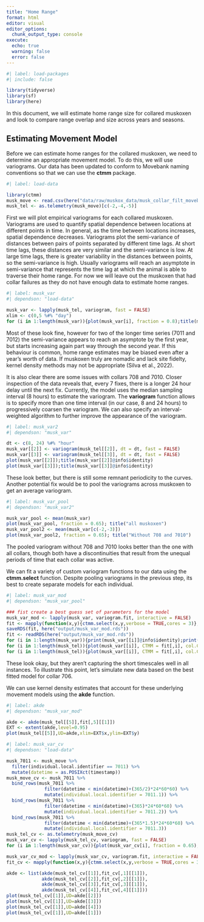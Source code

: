 ```yaml
---
title: "Home Range"
format: html
editor: visual
editor_options: 
  chunk_output_type: console
execute:
  echo: true
  warning: false
  error: false
---
```



```r
#| label: load-packages
#| include: false

library(tidyverse)
library(sf)
library(here)
```


In this document, we will estimate home range size for collared muskoxen and look to compare range overlap and size across years and seasons.

## Estimating Movement Model

Before we can estimate home ranges for the collared muskoxen, we need to determine an appropriate movement model. To do this, we will use variograms. Our data has been updated to conform to Movebank naming conventions so that we can use the **ctmm** package.

```r
#| label: load-data

library(ctmm)
musk_move <- read.csv(here("data/raw/muskox_data/musk_collar_filt_movebank.csv"))
musk_tel <- as.telemetry(musk_move)[c(-2,-4,-5)]

```

First we will plot empirical variograms for each collared muskoxen. Variograms are used to quantify spatial dependence between locations at different points in time. In general, as the time between locations increases, spatial dependence decreases. Variograms plot the semi-variance of distances between pairs of points separated by different time lags. At short time lags, these distances are very similar and the semi-variance is low. At large time lags, there is greater variability in the distances between points, so the semi-variance is high. Usually variograms will reach an asymptote in semi-variance that represents the time lag at which the animal is able to traverse their home range. For now we will leave out the muskoxen that had collar failures as they do not have enough data to estimate home ranges.

```r
#| label: musk_var
#| dependson: "load-data"

musk_var <- lapply(musk_tel, variogram, fast = FALSE)
xlim <- c(0,5 %#% "day")
for (i in 1:length(musk_var)){plot(musk_var[i], fraction = 0.8);title(musk_var[[i]]@info$identity)}
```

Most of these look fine, however for two of the longer time series (7011 and 7012) the semi-variance appears to reach an asymptote by the first year, but starts increasing again part way through the second year. If this behaviour is common, home range estimates may be biased even after a year's worth of data. If  muskoxen truly are nomadic and lack site fidelty, kernel density methods may not be appropriate (Silva et al., 2022).

It is also clear there are some issues with collars 708 and 7010. Closer inspection of the data reveals that, every 7 fixes, there is a longer 24 hour delay until the next fix. Currently, the model uses the median sampling interval (8 hours) to estimate the variogram. The **variogram** function allows is to specify more than one time interval (in our case, 8 and 24 hours) to progressively coarsen the variogram. We can also specify an interval-weighted algorithm to further improve the appearance of the variogram.

```r
#| label: musk_var2
#| dependson: "musk_var"

dt <- c(8, 24) %#% "hour"
musk_var[[2]] <- variogram(musk_tel[[2]], dt = dt, fast = FALSE)
musk_var[[3]] <- variogram(musk_tel[[3]], dt = dt, fast = FALSE)
plot(musk_var[[2]]);title(musk_var[[2]]@info$identity)
plot(musk_var[[3]]);title(musk_var[[3]]@info$identity)
```

These look better, but there is still some remnant periodicity to the curves. Another potential fix would be to pool the variograms across muskoxen to get an average variogram. 

```r
#| label: musk_var_pool
#| dependson: "musk_var2"

musk_var_pool <- mean(musk_var)
plot(musk_var_pool, fraction = 0.65); title("all muskoxen")
musk_var_pool2 <- mean(musk_var[c(-2,-3)])
plot(musk_var_pool2, fraction = 0.65); title("Without 708 and 7010")
```

The pooled variogram without 708 and 7010 looks better than the one with all collars, though both have a discontinuities that result from the unequal periods of time that each collar was active. 

We can fit a variety of custom variogram functions to our data using the **ctmm.select** function. Despite pooling variograms in the previous step, its best to create separate models for each individual. 

```r
#| label: musk_var_mod
#| dependson: "musk_var_pool"

### fist create a best guess set of parameters for the model
musk_var_mod <- lapply(musk_var, variogram.fit, interactive = FALSE)
fit <- mapply(function(x,y){ctmm.select(x,y,verbose = TRUE,cores = 3)},musk_tel,musk_var_mod)
saveRDS(fit, here("output/musk_var_mod.rds"))
fit <- readRDS(here("output/musk_var_mod.rds"))
for (i in 1:length(musk_var)){print(musk_var[[i]]@info$identity);print(summary(fit[,i]))}
for (i in 1:length(musk_tel)){plot(musk_var[[i]], CTMM = fit[,i], col.CTMM=c("red","purple","blue", "green"),fraction=0.75,level=0.5)}
for (i in 1:length(musk_tel)){plot(musk_var[[i]], CTMM = fit[,i], col.CTMM=c("red","purple","blue", "green"),xlim = xlim,,level=0.5)}

```

These look okay, but they aren't capturing the short timescales well in all instances. To illustrate this point, let's simulate new data based on the best fitted model for collar 706. 



We can use kernel density estimates that account for these underlying movement models using the **akde** function. 

```r
#| label: akde
#| dependson: "musk_var_mod"

akde <- akde(musk_tel[[5]],fit[,5][[1]])
EXT <- extent(akde,level=0.95)
plot(musk_tel[[5]],UD=akde,xlim=EXT$x,ylim=EXT$y)
```

```r
#| label: musk_var_cv
#| dependson: "load-data"

musk_7011 <- musk_move %>%
  filter(individual.local.identifier == 7011) %>%
  mutate(datetime = as.POSIXct(timestamp))
musk_move_cv <- musk_7011 %>%
  bind_rows(musk_7011 %>% 
              filter(datetime < min(datetime)+(365/2)*24*60*60) %>%
              mutate(individual.local.identifier = 7011.1)) %>%
  bind_rows(musk_7011 %>% 
              filter(datetime < min(datetime)+(365)*24*60*60) %>%
              mutate(individual.local.identifier = 7011.2)) %>%
  bind_rows(musk_7011 %>% 
              filter(datetime < min(datetime)+(365*1.5)*24*60*60) %>%
              mutate(individual.local.identifier = 7011.3))
musk_tel_cv <- as.telemetry(musk_move_cv)
musk_var_cv <- lapply(musk_tel_cv, variogram, fast = FALSE)
for (i in 1:length(musk_var_cv)){plot(musk_var_cv[i], fraction = 0.65);title(musk_var_cv[[i]]@info$identity)}

musk_var_cv_mod <- lapply(musk_var_cv, variogram.fit, interactive = FALSE)
fit_cv <- mapply(function(x,y){ctmm.select(x,y,verbose = TRUE,cores = 3)},musk_tel_cv,musk_var_cv_mod)

akde <- list(akde(musk_tel_cv[[1]],fit_cv[,1][[1]]),
             akde(musk_tel_cv[[2]],fit_cv[,2][[1]]),
             akde(musk_tel_cv[[3]],fit_cv[,3][[1]]),
             akde(musk_tel_cv[[4]],fit_cv[,4][[1]]))
plot(musk_tel_cv[[1]],UD=akde[[2]])
plot(musk_tel_cv[[1]],UD=akde[[3]])
plot(musk_tel_cv[[1]],UD=akde[[4]])
plot(musk_tel_cv[[1]],UD=akde[[1]])

```